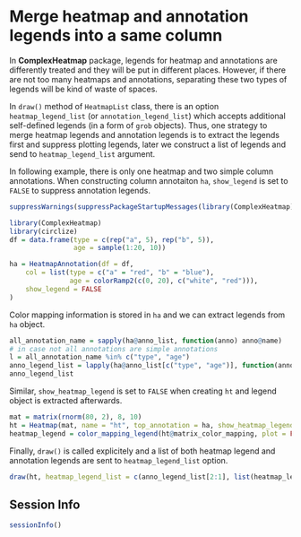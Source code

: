 Merge heatmap and annotation legends into a same column
=======================================================

In **ComplexHeatmap** package, legends for heatmap and annotations are differently treated
and they will be put in different places. However, if there are not too many heatmaps and annotations,
separating these two types of legends will be kind of waste of spaces.

In `draw()` method of `HeatmapList` class, there is an option `heatmap_legend_list` (or `annotation_legend_list`) which accepts
additional self-defined legends (in a form of `grob` objects). Thus, one strategy to merge
heatmap legends and annotation legends is to extract the legends first and suppress plotting legends, 
later we construct a list of legends and send to `heatmap_legend_list` argument.

In following example, there is only one heatmap and two simple column annotations.
When constructing column annotaiton `ha`, `show_legend` is set to `FALSE` to suppress annotation legends.

```r
suppressWarnings(suppressPackageStartupMessages(library(ComplexHeatmap)))
```

```r
library(ComplexHeatmap)
library(circlize)
df = data.frame(type = c(rep("a", 5), rep("b", 5)),
                age = sample(1:20, 10))

ha = HeatmapAnnotation(df = df,
    col = list(type = c("a" = "red", "b" = "blue"),
               age = colorRamp2(c(0, 20), c("white", "red"))),
    show_legend = FALSE
)
```

Color mapping information is stored in `ha` and we can extract legends from `ha` object.

```r
all_annotation_name = sapply(ha@anno_list, function(anno) anno@name)
# in case not all annotations are simple annotations
l = all_annotation_name %in% c("type", "age")
anno_legend_list = lapply(ha@anno_list[c("type", "age")], function(anno) color_mapping_legend(anno@color_mapping, plot = FALSE))
anno_legend_list
```

Similar, `show_heatmap_legend` is set to `FALSE` when creating `ht` and legend object is extracted afterwards.

```r
mat = matrix(rnorm(80, 2), 8, 10)
ht = Heatmap(mat, name = "ht", top_annotation = ha, show_heatmap_legend = FALSE)
heatmap_legend = color_mapping_legend(ht@matrix_color_mapping, plot = FALSE)
```

Finally, `draw()` is called explicitely and a list of both heatmap legend and annotation legends are sent to
`heatmap_legend_list` option.

```r
draw(ht, heatmap_legend_list = c(anno_legend_list[2:1], list(heatmap_legend)))
```

## Session Info

```r
sessionInfo()
```
